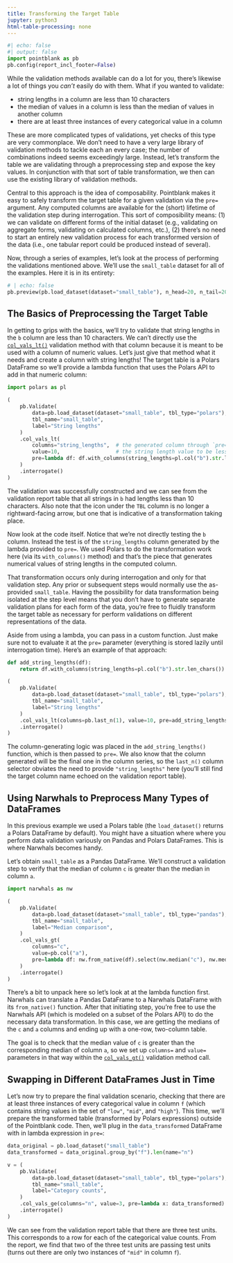 ```yaml
---
title: Transforming the Target Table
jupyter: python3
html-table-processing: none
---
```


```python
#| echo: false
#| output: false
import pointblank as pb
pb.config(report_incl_footer=False)
```

While the validation methods available can do a lot for you, there's likewise a lot of things you
*can't* easily do with them. What if you wanted to validate:

- string lengths in a column are less than 10 characters
- the median of values in a column is less than the median of values in another column
- there are at least three instances of every categorical value in a column

These are more complicated types of validations, yet checks of this type are very commonplace. We
don't need to have a very large library of validation methods to tackle each an every case; the
number of combinations indeed seems exceedingly large. Instead, let's transform the table we are
validating through a preprocessing step and expose the key values. In conjunction with that sort of
table transformation, we then can use the existing library of validation methods.

Central to this approach is the idea of composability. Pointblank makes it easy to safely transform
the target table for a given validation via the `pre=` argument. Any computed columns are available
for the (short) lifetime of the validation step during interrogation. This sort of composibility
means: (1) we can validate on different forms of the initial dataset (e.g., validating on
aggregate forms, validating on calculated columns, etc.), (2) there's no need to start an entirely
new validation process for each transformed version of the data (i.e., one tabular report could be
produced instead of several).

Now, through a series of examples, let's look at the process of performing the validations mentioned
above. We'll use the `small_table` dataset for all of the examples. Here it is in its entirety:

```python
# | echo: false
pb.preview(pb.load_dataset(dataset="small_table"), n_head=20, n_tail=20)
```

## The Basics of Preprocessing the Target Table

In getting to grips with the basics, we'll try to validate that string lengths in the `b` column are
less than 10 characters. We can't directly use the
[`col_vals_lt()`](https://posit-dev.github.io/pointblank/reference/Validate.col_vals_lt.html)
validation method with that column because it is meant to be used with a column of numeric values.
Let's just give that method what it needs and create a column with string lengths! The target table
is a Polars DataFrame so we'll provide a lambda function that uses the Polars API to add in that
numeric column:

```python
import polars as pl

(
    pb.Validate(
        data=pb.load_dataset(dataset="small_table", tbl_type="polars"),
        tbl_name="small_table",
        label="String lengths"
    )
    .col_vals_lt(
        columns="string_lengths",  # the generated column through `pre=`
        value=10,                  # the string length value to be less than
        pre=lambda df: df.with_columns(string_lengths=pl.col("b").str.len_chars())
    )
    .interrogate()
)
```

The validation was successfully constructed and we can see from the validation report table that all
strings in `b` had lengths less than 10 characters. Also note that the icon under the `TBL` column
is no longer a rightward-facing arrow, but one that is indicative of a transformation taking place.

Now look at the code itself. Notice that we're not directly testing the `b` column. Instead the test
is of the `string_lengths` column generated by the lambda provided to `pre=`. We used Polars to do
the transformation work here (via its `with_columns()` method) and that's the piece that generates
numerical values of string lengths in the computed column.

That transformation occurs only during interrogation and only for that validation step. Any prior or
subsequent steps would normally use the as-provided `small_table`. Having the possibility for
data transformation being isolated at the step level means that you don't have to generate separate
validation plans for each form of the data, you're free to fluidly transform the target table as
necessary for perform validations on different representations of the data.

Aside from using a lambda, you can pass in a custom function. Just make sure not to evaluate it at
the `pre=` parameter (everything is stored lazily until interrogation time). Here's an example of
that approach:

```python
def add_string_lengths(df):
    return df.with_columns(string_lengths=pl.col("b").str.len_chars())

(
    pb.Validate(
        data=pb.load_dataset(dataset="small_table", tbl_type="polars"),
        tbl_name="small_table",
        label="String lengths"
    )
    .col_vals_lt(columns=pb.last_n(1), value=10, pre=add_string_lengths)
    .interrogate()
)
```

The column-generating logic was placed in the `add_string_lengths()` function, which is then passed
to `pre=`. We also know that the column generated will be the final one in the column series, so the
`last_n()` column selector obviates the need to provide `"string_lengths"` here (you'll still find
the target column name echoed on the validation report table).

## Using Narwhals to Preprocess Many Types of DataFrames

In this previous example we used a Polars table (the `load_dataset()` returns a Polars DataFrame by
default). You might have a situation where where you perform data validation variously on Pandas and
Polars DataFrames. This is where Narwhals becomes handy.

Let's obtain `small_table` as a Pandas DataFrame. We'll construct a validation step to verify that
the median of column `c` is greater than the median in column `a`.

```python
import narwhals as nw

(
    pb.Validate(
        data=pb.load_dataset(dataset="small_table", tbl_type="pandas"),
        tbl_name="small_table",
        label="Median comparison",
    )
    .col_vals_gt(
        columns="c",
        value=pb.col("a"),
        pre=lambda df: nw.from_native(df).select(nw.median("c"), nw.median("a"))
    )
    .interrogate()
)
```

There's a bit to unpack here so let's look at at the lambda function first. Narwhals can translate
a Pandas DataFrame to a Narwhals DataFrame with its `from_native()` function. After that initiating
step, you're free to use the Narwhals API (which is modeled on a subset of the Polars API) to do the
necessary data transformation. In this case, we are getting the medians of the `c` and `a` columns
and ending up with a one-row, two-column table.

The goal is to check that the median value of `c` is greater than the corresponding median of
column `a`, so we set up `columns=` and `value=` parameters in that way within the
[`col_vals_gt()`](https://posit-dev.github.io/pointblank/reference/Validate.col_vals_gt.html)
validation method call.

## Swapping in Different DataFrames Just in Time

Let's now try to prepare the final validation scenario, checking that there are at least three
instances of every categorical value in column `f` (which contains string values in the set of
`"low"`, `"mid"`, and `"high"`). This time, we'll prepare the transformed table (transformed by
Polars expressions) outside of the Pointblank code. Then, we'll plug in the `data_transformed`
DataFrame with in lambda expression in `pre=`:

```python
data_original = pb.load_dataset("small_table")
data_transformed = data_original.group_by("f").len(name="n")

v = (
    pb.Validate(
        data=pb.load_dataset(dataset="small_table", tbl_type="polars"),
        tbl_name="small_table",
        label="Category counts",
    )
    .col_vals_ge(columns="n", value=3, pre=lambda x: data_transformed)
    .interrogate()
)
```

We can see from the validation report table that there are three test units. This corresponds to a
row for each of the categorical value counts. From the report, we find that two of the three test
units are passing test units (turns out there are only two instances of `"mid"` in column `f`).
